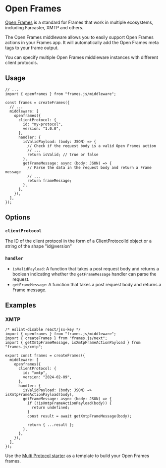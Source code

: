 # Open Frames

[Open Frames](https://github.com/open-frames/standard) is a standard for Frames that work in multiple ecosystems, including Farcaster, XMTP and others.

The Open Frames middleware allows you to easily support Open Frames actions in your Frames app. It will automatically add the Open Frames meta tags to your frame output.

You can specify multiple Open Frames middleware instances with different client protocols.

## Usage

```tsx
// ...
import { openframes } from "frames.js/middleware";

const frames = createFrames({
  // ...
  middleware: [
    openframes({
      clientProtocol: {
        id: "my-protocol",
        version: "1.0.0",
      },
      handler: {
        isValidPayload: (body: JSON) => {
          // Check if the request body is a valid Open Frames action
          // ...
          return isValid; // true or false
        },
        getFrameMessage: async (body: JSON) => {
          // Parse the data in the request body and return a Frame message
          // ...
          return frameMessage;
        },
      },
    }),
  ],
});
```

## Options

### `clientProtocol`

The ID of the client protocol in the form of a ClientProtocolId object or a string of the shape "id@version"

### `handler`

- `isValidPayload`: A function that takes a post request body and returns a boolean indicating whether the `getFrameMessage` handler can parse the request.
- `getFrameMessage`: A function that takes a post request body and returns a Frame message.

## Examples

### XMTP

```tsx
/* eslint-disable react/jsx-key */
import { openframes } from "frames.js/middleware";
import { createFrames } from "frames.js/next";
import { getXmtpFrameMessage, isXmtpFrameActionPayload } from "frames.js/xmtp";

export const frames = createFrames({
  middleware: [
    openframes({
      clientProtocol: {
        id: "xmtp",
        version: "2024-02-09",
      },
      handler: {
        isValidPayload: (body: JSON) => isXmtpFrameActionPayload(body),
        getFrameMessage: async (body: JSON) => {
          if (!isXmtpFrameActionPayload(body)) {
            return undefined;
          }
          const result = await getXmtpFrameMessage(body);

          return { ...result };
        },
      },
    }),
  ],
});
```

Use the [Multi Protocol starter](https://github.com/framesjs/frames.js/tree/main/templates/next-starter-with-examples/app/examples/new-api-multi-protocol) as a template to build your Open Frames frames.
